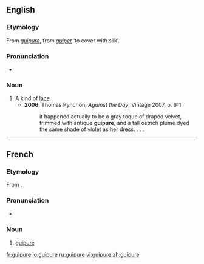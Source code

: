 ==English==

===Etymology===
From {{etyl|fr}} ''[[#French|guipure]]'', from ''[[guiper]]'' ‘to cover with silk’.

===Pronunciation===
* {{IPA|/giːˈpjʊə/}}

===Noun===
{{en-noun}}

# A kind of [[lace]].
#* '''2006''', Thomas Pynchon, ''Against the Day'', Vintage 2007, p. 611:
#*: it happened actually to be a gray toque of draped velvet, trimmed with antique '''guipure''', and a tall ostrich plume dyed the same shade of violet as her dress. . . .

----

==French==
===Etymology===
From {{term|guiper}}.

===Pronunciation===
*{{IPA|/ɡipyʁ/|lang=fr}}

===Noun===
{{fr-noun|f}}

# [[#English|guipure]]

[[fr:guipure]]
[[io:guipure]]
[[ru:guipure]]
[[vi:guipure]]
[[zh:guipure]]